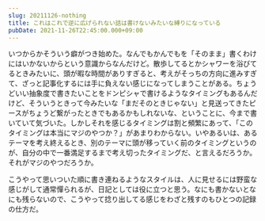```yaml
---
slug: 20211126-nothing
title: これはこれで逆に広げられない話は書けないみたいな縛りになっている
pubDate: 2021-11-26T22:45:00.000+09:00
---
```



<Tweet id="https://x.com/_yuheiy/status/1464216216240025600" />

<Tweet id="https://x.com/_yuheiy/status/1464216323383504896" />

<Tweet id="https://x.com/_yuheiy/status/1464217138357743616" />

いつからかそういう癖がつき始めた。なんでもかんでもを「そのまま」書くわけにはいかないからという意識からなんだけど。散歩してるとかシャワーを浴びてるときみたいに、頭が暇な時間がありすぎると、考えがそっちの方向に進みすぎて、ざっと記事化するには手に負えない感じになってしまうことがある。ちょうどいい抽象度で書きたいことをドンピシャで書けるようなタイミングもあるんだけど、そういうときって今みたいな「まだそのときじゃない」と見送ってきたピースがちょうど繋がったときでもあるかもしれないな、ということに、今まで書いていて気づいた。しかしそれを感じるタイミングは割と頻繁にあって、「このタイミングは本当にマジのやつか？」があまりわからない。いやあるいは、あるテーマを考え終えるとき、別のテーマに頭が移っていく前のタイミングというのが、自分の中で一番満足するまで考え切ったタイミングだ、と言えるだろうか。それがマジのやつだろうか。

こうやって思いついた順に書き連ねるようなスタイルは、人に見せるには野蛮な感じがして通常憚られるが、日記としては役に立つと思う。なにも書かないとなにも残らないので、こうやって捻り出してる感じをわざと残すのもひとつの記録の仕方だ。
